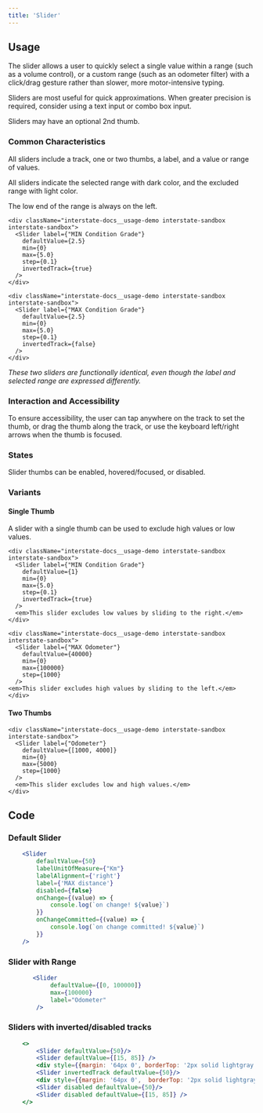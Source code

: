 ```yaml
---
title: 'Slider'
---
```


## Usage

The slider allows a user to quickly select a single value within a range (such as a volume control), or a custom range (such as an odometer filter) with a click/drag gesture rather than slower, more motor-intensive typing.

Sliders are most useful for quick approximations. When greater precision is required, consider using a text input or combo box input.

Sliders may have an optional 2nd thumb.


### Common Characteristics

All sliders include a track, one or two thumbs, a label, and a value or range of values.

All sliders indicate the selected range with dark color, and the excluded range with light color.

The low end of the range is always on the left.


```example
<div className="interstate-docs__usage-demo interstate-sandbox interstate-sandbox">
  <Slider label={"MIN Condition Grade"}
    defaultValue={2.5}
    min={0}
    max={5.0}
    step={0.1}
    invertedTrack={true}
  />
</div>
```

```example
<div className="interstate-docs__usage-demo interstate-sandbox interstate-sandbox">
  <Slider label={"MAX Condition Grade"}
    defaultValue={2.5}
    min={0}
    max={5.0}
    step={0.1}
    invertedTrack={false}
  />
</div>
```

<em>These two sliders are functionally identical, even though the label and selected range are expressed differently.</em>

### Interaction and Accessibility

To ensure accessibility, the user can tap anywhere on the track to set the thumb, or drag the thumb along the track, or use the keyboard left/right arrows when the thumb is focused.

### States

Slider thumbs can be enabled, hovered/focused, or disabled.

### Variants

#### Single Thumb
A slider with a single thumb can be used to exclude high values or low values.

```example
<div className="interstate-docs__usage-demo interstate-sandbox interstate-sandbox">
  <Slider label={"MIN Condition Grade"}
    defaultValue={1}
    min={0}
    max={5.0}
    step={0.1}
    invertedTrack={true}
  />
  <em>This slider excludes low values by sliding to the right.</em>
</div>
```

```example
<div className="interstate-docs__usage-demo interstate-sandbox interstate-sandbox">
  <Slider label={"MAX Odometer"}
    defaultValue={40000}
    min={0}
    max={100000}
    step={1000}
  />
<em>This slider excludes high values by sliding to the left.</em>
</div>
```

#### Two Thumbs

```example
<div className="interstate-docs__usage-demo interstate-sandbox interstate-sandbox">
  <Slider label={"Odometer"}
    defaultValue={[1000, 4000]}
    min={0}
    max={5000}
    step={1000}
  />
  <em>This slider excludes low and high values.</em>
</div>
```

## Code

### Default Slider

```jsx live
    <Slider
        defaultValue={50}
        labelUnitOfMeasure={"Km"}
        labelAlignment={'right'}
        label={'MAX distance'}
        disabled={false}
        onChange={(value) => {
            console.log(`on change! ${value}`)
        }}
        onChangeCommitted={(value) => {
            console.log(`on change committed! ${value}`)
        }}
    />
```

### Slider with Range

```jsx live
       <Slider
            defaultValue={[0, 100000]}
            max={100000}
            label="Odometer"
        />
```

### Sliders with inverted/disabled tracks

```jsx live
    <>
        <Slider defaultValue={50}/>
        <Slider defaultValue={[15, 85]} />
        <div style={{margin: '64px 0', borderTop: '2px solid lightgray'}}/>
        <Slider invertedTrack defaultValue={50}/>
        <div style={{margin: '64px 0',  borderTop: '2px solid lightgray'}}/>
        <Slider disabled defaultValue={50}/>
        <Slider disabled defaultValue={[15, 85]} />
    </>
```
